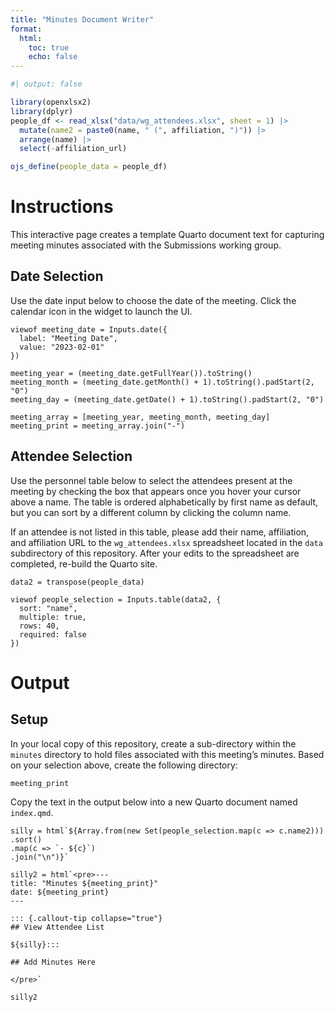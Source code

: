 ```yaml
---
title: "Minutes Document Writer"
format:
  html:
    toc: true
    echo: false
---
```


```r
#| output: false

library(openxlsx2)
library(dplyr)
people_df <- read_xlsx("data/wg_attendees.xlsx", sheet = 1) |>
  mutate(name2 = paste0(name, " (", affiliation, ")")) |>
  arrange(name) |>
  select(-affiliation_url)

ojs_define(people_data = people_df)
```

# Instructions

This interactive page creates a template Quarto document text for capturing meeting minutes associated with the Submissions working group. 

## Date Selection

Use the date input below to choose the date of the meeting. Click the calendar icon in the widget to launch the UI.

```ojs
viewof meeting_date = Inputs.date({
  label: "Meeting Date",
  value: "2023-02-01"
})
```

```ojs

meeting_year = (meeting_date.getFullYear()).toString()
meeting_month = (meeting_date.getMonth() + 1).toString().padStart(2, "0")
meeting_day = (meeting_date.getDate() + 1).toString().padStart(2, "0")

meeting_array = [meeting_year, meeting_month, meeting_day]
meeting_print = meeting_array.join("-")
```



## Attendee Selection

Use the personnel table below to select the attendees present at the meeting by checking the box that appears once you hover your cursor above a name. The table is ordered alphabetically by first name as default, but you can sort by a different column by clicking the column name. 

::: {.callout-warning}
If an attendee is not listed in this table, please add their name, affiliation, and affiliation URL to the `wg_attendees.xlsx` spreadsheet located in the `data` subdirectory of this repository. After your edits to the spreadsheet are completed, re-build the Quarto site.
:::

```ojs
data2 = transpose(people_data)
```


```ojs
viewof people_selection = Inputs.table(data2, {
  sort: "name",
  multiple: true,
  rows: 40,
  required: false
})
```

# Output

## Setup

In your local copy of this repository, create a sub-directory within the `minutes` directory to hold files associated with this meeting's minutes. Based on your selection above, create the following directory:

```ojs
meeting_print
```

Copy the text in the output below into a new Quarto document named `index.qmd`.

```ojs
silly = html`${Array.from(new Set(people_selection.map(c => c.name2)))
.sort()
.map(c => `- ${c}`)
.join("\n")}`

silly2 = html`<pre>---
title: "Minutes ${meeting_print}"
date: ${meeting_print}
---

::: {.callout-tip collapse="true"}
## View Attendee List

${silly}:::

## Add Minutes Here

</pre>`
```

```ojs
silly2
```